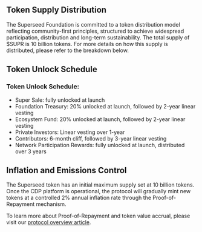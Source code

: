 
## Token Supply Distribution

The Superseed Foundation is committed to a token distribution model reflecting community-first principles, structured to achieve widespread participation, distribution and long-term sustainability. The total supply of $SUPR is 10 billion tokens. For more details on how this supply is distributed, please refer to the breakdown below.

<EnlargeImage src="/tokenomics/token-supply-distribution.png" alt="Token Supply Distribution" />

## Token Unlock Schedule

<EnlargeImage src="/tokenomics/unlock-schedule.png" alt="Token Unlock Schedule" />

### **Token Unlock Schedule:**

- Super Sale: fully unlocked at launch
- Foundation Treasury: 20% unlocked at launch, followed by 2-year linear vesting
- Ecosystem Fund: 20% unlocked at launch, followed by 2-year linear vesting
- Private Investors: Linear vesting over 1-year
- Contributors: 6-month cliff, followed by 3-year linear vesting
- Network Participation Rewards: fully unlocked at launch, distributed over 3 years

## Inflation and Emissions Control

The Superseed token has an initial maximum supply set at 10 billion tokens. Once the CDP platform is operational, the protocol will gradually mint new tokens at a controlled 2% annual inflation rate through the Proof-of-Repayment mechanism.

To learn more about Proof-of-Repayment and token value accrual, please visit our [protocol overview article](https://mirror.xyz/superseedxyz.eth/T9EwJloODhsjpkf9TKwKsxYACFYZU-uPkB6YmOvlNNY).